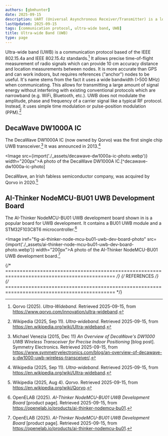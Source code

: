 ```yaml
---
authors: [gbmhunter]
date: 2025-09-15
description: UART (Universal Asynchronous Receiver/Transmitter) is a low-voltage, positive-rail only, microcontroller friendly version of the RS-232 protocol designed for IC to IC communication and short-distance wire-based communications.
lastUpdated: 2025-09-15
tags: [communication protocol, ultra-wide band, UWB]
title: Ultra-wide Band (UWB)
type: page
---
```


Ultra-wide band (UWB) is a communication protocol based of the IEEE 802.15.4a and IEEE 802.15.4z standards.[^qorvo-ultra-wideband] It allows precise time-of-flight measurement of radio signals which can provide 10 cm accuracy distance and location measurements between nodes. It is more accurate than GPS and can work indoors, but requires references ("anchor") nodes to be useful. It's name stems from the fact it uses a wide bandwidth (>500 MHz) when communicating. This allows for transmitting a large amount of signal energy without interfering with existing conventional protocols which are narrowband (e.g. WiFi, Bluetooth, etc.). UWB does not modulate the amplitude, phase and frequency of a carrier signal like a typical RF protocol. Instead, it uses simple time modulation or pulse-position modulation (PPM).[^wikipedia-ultra-wideband]

## DecaWave DW1000A IC

The DecaWave DW1000A IC (now owned by Qorvo) was the first single chip UWB transceiver.[^symmetry-electronics-overview-of-decawave-dw1000a-ic] It was announced in 2013.[^wikipedia-ultra-wideband]

<Image src={import('./_assets/decawave-dw1000a-ic-photo.webp')} width="200px">A photo of the DecaWave DW1000A IC.[^decawave-dw1000a-ic-photo]</Image>

DecaWave, an Irish fabless semiconductor company, was acquired by Qorvo in 2020.[^wikipedia-qorvo]

## AI-Thinker NodeMCU-BU01 UWB Development Board

The AI-Thinker NodeMCU-BU01 UWB development board shown in <IRef iref="fig-ai-thinker-node-mcu-bu01-uwb-dev-board-photo" /> is a popular board for UWB development. It contains a BU01 UWB module and a STM32F103C8T6 microcontroller.[^openelab-ai-thinker-node-mcu-bu01-uwb-dev-board]

<Image iref="fig-ai-thinker-node-mcu-bu01-uwb-dev-board-photo" src={import('./_assets/ai-thinker-node-mcu-bu01-uwb-dev-board-photo.webp')} width="200px">A photo of the AI-Thinker NodeMCU-BU01 UWB development board.[^openelab-ai-thinker-node-mcu-bu01-uwb-dev-board]</Image>

{/* ============================================================================================ */}
{/* REFERENCES */}
{/* ============================================================================================ */}

[^qorvo-ultra-wideband]: Qorvo (2025). _Ultra-Wideband_. Retrieved 2025-09-15, from https://www.qorvo.com/innovation/ultra-wideband.
[^openelab-ai-thinker-node-mcu-bu01-uwb-dev-board]: OpenELAB (2025). _AI-Thinker NodeMCU-BU01 UWB Development Board_ [product page]. Retrieved 2025-09-15, from https://openelab.io/products/ai-thinker-nodemcu-bu01.
[^symmetry-electronics-overview-of-decawave-dw1000a-ic]: Michael Venezia (2015, Dec 11) _An Overview of DecaWave's DW1000 UWB Wireless Transceiver for Precise Indoor Positioning_ [blog post]. Symmetry Electronics. Retrieved 2025-09-15, from https://www.symmetryelectronics.com/blog/an-overview-of-decawave-s-dw1000-uwb-wireless-transceiver/.
[^qorvo-dw1000-ic]: Qorvo (2025). _DW1000 - 3.5 - 6.5 GHz Ultra-Wideband (UWB) Transceiver IC with 1 Antenna Port_ [product page]. Retrieved 2025-09-15, from https://www.qorvo.com/products/p/DW1000.
[^wikipedia-ultra-wideband]: Wikipedia (2025, Sep 11). _Ultra-wideband_. Retrieved 2025-09-15, from https://en.wikipedia.org/wiki/Ultra-wideband.
[^wikipedia-qorvo]: Wikipedia (2025, Aug 4). _Qorvo_. Retrieved 2025-09-15, from https://en.wikipedia.org/wiki/Qorvo.
